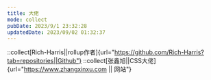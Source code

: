 ```yaml
---
title: 大佬
mode: collect
pubDate: 2023/9/1 23:32:28
updatedDate: 2023/09/02 01:32:37
---
```


::collect[Rich-Harris||rollup作者]{url="https://github.com/Rich-Harris?tab=repositories||Github"}
::collect[张鑫旭||CSS大佬]{url="https://www.zhangxinxu.com || 网站"}
